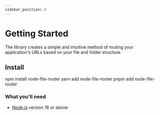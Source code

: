 ```yaml
---
sidebar_position: 0
---
```



# Getting Started

The library creates a simple and intuitive method of routing your application's URLs
based on your file and folder structure.

## Install

<Tabs>
  <TabItem value="npm" label="npm" default>
    <CodeBlock language="bash">
      npm install node-file-router
    </CodeBlock>
  </TabItem>
  <TabItem value="yarn" label="Yarn">
    <CodeBlock language="bash">
      yarn add node-file-router
    </CodeBlock>
  </TabItem>
  <TabItem value="pnpm" label="pnpm">
    <CodeBlock language="bash">
      pnpm add node-file-router
    </CodeBlock>
  </TabItem>
</Tabs>

### What you'll need

- [Node.js](https://nodejs.org/en/download/) version 16 or above
